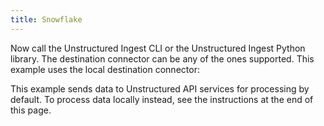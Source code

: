 ```yaml
---
title: Snowflake
---
```



<NewDocument />


<SharedContentSnowflake/>

Now call the Unstructured Ingest CLI or the Unstructured Ingest Python library. The destination connector can be any of the ones supported. This example uses the local destination connector:

This example sends data to Unstructured API services for processing by default. To process data locally instead, see the instructions at the end of this page.


<CodeGroup>
  <SnowflakeSh />
  <SnowflakePyV2 />
</CodeGroup>


<SharedPartitionByAPIOSS/>